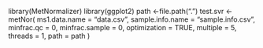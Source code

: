 library(MetNormalizer)
library(ggplot2)
path <-file.path(".")
test.svr <- metNor(
     ms1.data.name = "data.csv",
     sample.info.name = "sample.info.csv",
     minfrac.qc = 0,
     minfrac.sample = 0,
     optimization = TRUE,
     multiple = 5,
     threads = 1,
     path = path
     )
